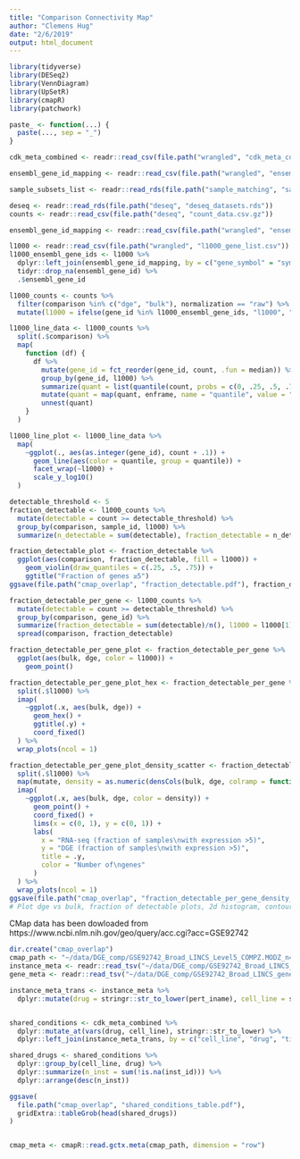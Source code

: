 ```yaml
---
title: "Comparison Connectivity Map"
author: "Clemens Hug"
date: "2/6/2019"
output: html_document
---
```


```r
library(tidyverse)
library(DESeq2)
library(VennDiagram)
library(UpSetR)
library(cmapR)
library(patchwork)

paste_ <- function(...) {
  paste(..., sep = "_")
}
```


```r
cdk_meta_combined <- readr::read_csv(file.path("wrangled", "cdk_meta_combined.csv"))

ensembl_gene_id_mapping <- readr::read_csv(file.path("wrangled", "ensembl_gene_id_mapping.csv"))

sample_subsets_list <- readr::read_rds(file.path("sample_matching", "sample_subsets_list.rds"))

deseq <- readr::read_rds(file.path("deseq", "deseq_datasets.rds"))
counts <- readr::read_csv(file.path("deseq", "count_data.csv.gz"))

ensembl_gene_id_mapping <- readr::read_csv(file.path("wrangled", "ensembl_gene_id_mapping.csv")) 

l1000 <- readr::read_csv(file.path("wrangled", "l1000_gene_list.csv"))
l1000_ensembl_gene_ids <- l1000 %>%
  dplyr::left_join(ensembl_gene_id_mapping, by = c("gene_symbol" = "symbol")) %>%
  tidyr::drop_na(ensembl_gene_id) %>%
  .$ensembl_gene_id
```


```r
l1000_counts <- counts %>%
  filter(comparison %in% c("dge", "bulk"), normalization == "raw") %>%
  mutate(l1000 = ifelse(gene_id %in% l1000_ensembl_gene_ids, "l1000", "not_l1000"))

l1000_line_data <- l1000_counts %>%
  split(.$comparison) %>%
  map(
    function (df) {
      df %>%
        mutate(gene_id = fct_reorder(gene_id, count, .fun = median)) %>%
        group_by(gene_id, l1000) %>%
        summarize(quant = list(quantile(count, probs = c(0, .25, .5, .75, 1)))) %>%
        mutate(quant = map(quant, enframe, name = "quantile", value = "count")) %>%
        unnest(quant)
    }
  )

l1000_line_plot <- l1000_line_data %>%
  map(
    ~ggplot(., aes(as.integer(gene_id), count + .1)) +
      geom_line(aes(color = quantile, group = quantile)) +
      facet_wrap(~l1000) +
      scale_y_log10()
  )

detectable_threshold <- 5
fraction_detectable <- l1000_counts %>%
  mutate(detectable = count >= detectable_threshold) %>%
  group_by(comparison, sample_id, l1000) %>%
  summarize(n_detectable = sum(detectable), fraction_detectable = n_detectable/n())

fraction_detectable_plot <- fraction_detectable %>%
  ggplot(aes(comparison, fraction_detectable, fill = l1000)) +
    geom_violin(draw_quantiles = c(.25, .5, .75)) +
    ggtitle("Fraction of genes ≥5")
ggsave(file.path("cmap_overlap", "fraction_detectable.pdf"), fraction_detectable_plot, width = 5, height = 5)

fraction_detectable_per_gene <- l1000_counts %>%
  mutate(detectable = count >= detectable_threshold) %>%
  group_by(comparison, gene_id) %>%
  summarize(fraction_detectable = sum(detectable)/n(), l1000 = l1000[1]) %>%
  spread(comparison, fraction_detectable)

fraction_detectable_per_gene_plot <- fraction_detectable_per_gene %>%
  ggplot(aes(bulk, dge, color = l1000)) +
    geom_point()

fraction_detectable_per_gene_plot_hex <- fraction_detectable_per_gene %>%
  split(.$l1000) %>%
  imap(
    ~ggplot(.x, aes(bulk, dge)) +
      geom_hex() +
      ggtitle(.y) +
      coord_fixed()
  ) %>%
  wrap_plots(ncol = 1)

fraction_detectable_per_gene_plot_density_scatter <- fraction_detectable_per_gene %>%
  split(.$l1000) %>%
  map(mutate, density = as.numeric(densCols(bulk, dge, colramp = function(n) seq(from = 0, to = n, length.out = n)))) %>%
  imap(
    ~ggplot(.x, aes(bulk, dge, color = density)) +
      geom_point() +
      coord_fixed() +
      lims(x = c(0, 1), y = c(0, 1)) +
      labs(
        x = "RNA-seq (fraction of samples\nwith expression >5)",
        y = "DGE (fraction of samples\nwith expression >5)",
        title = .y,
        color = "Number of\ngenes"
      )
  ) %>%
  wrap_plots(ncol = 1)
ggsave(file.path("cmap_overlap", "fraction_detectable_per_gene_density_scatter.pdf"), fraction_detectable_per_gene_plot_density_scatter, width = 4, height = 8)
# Plot dge vs bulk, fraction of detectable plots, 2d histogram, contour map
```



CMap data has been dowloaded from https://www.ncbi.nlm.nih.gov/geo/query/acc.cgi?acc=GSE92742


```r
dir.create("cmap_overlap")
cmap_path <- "~/data/DGE_comp/GSE92742_Broad_LINCS_Level5_COMPZ.MODZ_n473647x12328.gctx"
instance_meta <- readr::read_tsv("~/data/DGE_comp/GSE92742_Broad_LINCS_inst_info.txt")
gene_meta <- readr::read_tsv("~/data/DGE_comp/GSE92742_Broad_LINCS_gene_info.txt")

instance_meta_trans <- instance_meta %>%
  dplyr::mutate(drug = stringr::str_to_lower(pert_iname), cell_line = stringr::str_to_lower(cell_id))


shared_conditions <- cdk_meta_combined %>%
  dplyr::mutate_at(vars(drug, cell_line), stringr::str_to_lower) %>%
  dplyr::left_join(instance_meta_trans, by = c("cell_line", "drug", "time" = "pert_time"))

shared_drugs <- shared_conditions %>%
  dplyr::group_by(cell_line, drug) %>%
  dplyr::summarize(n_inst = sum(!is.na(inst_id))) %>%
  dplyr::arrange(desc(n_inst))

ggsave(
  file.path("cmap_overlap", "shared_conditions_table.pdf"),
  gridExtra::tableGrob(head(shared_drugs))
)


cmap_meta <- cmapR::read.gctx.meta(cmap_path, dimension = "row")

```
